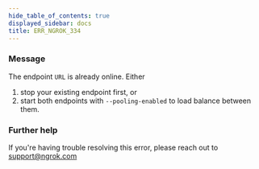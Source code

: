 ```yaml
---
hide_table_of_contents: true
displayed_sidebar: docs
title: ERR_NGROK_334
---
```


### Message

The endpoint `URL` is already online. Either

1. stop your existing endpoint first, or
2. start both endpoints with `--pooling-enabled` to load balance between them.

<ErrorDetails />

### Further help

If you're having trouble resolving this error, please reach out to [support@ngrok.com](mailto:support@ngrok.com?subject=Help%20with%20ERR_NGROK_334)
